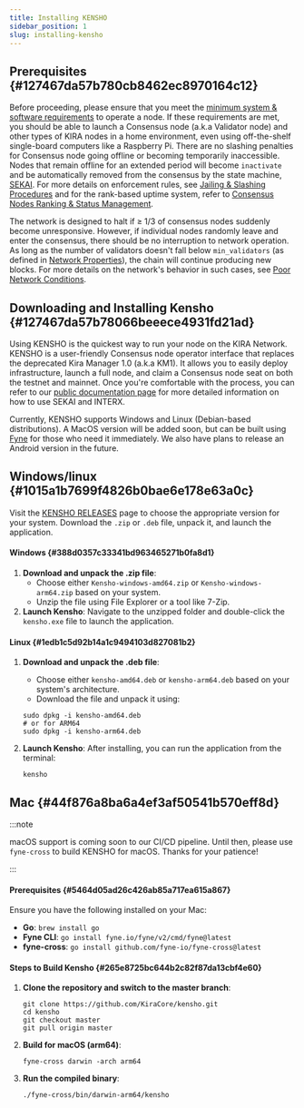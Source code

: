 ```yaml
---
title: Installing KENSHO
sidebar_position: 1
slug: installing-kensho
---
```





## Prerequisites {#127467da57b780cb8462ec8970164c12}


Before proceeding, please ensure that you meet the [minimum system & software requirements](/node-operators/getting-started/system-requirements) to operate a node. If these requirements are met, you should be able to launch a Consensus node (a.k.a Validator node) and other types of KIRA nodes in a home environment, even using off-the-shelf single-board computers like a Raspberry Pi. There are no slashing penalties for Consensus node going offline or becoming temporarily inaccessible. Nodes that remain offline for an extended period will become `inactivate` and be automatically removed from the consensus by the state machine, [SEKAI](/docs/backend---sekai/overview). For more details on enforcement rules, see [Jailing & Slashing Procedures](/docs/backend---sekai/modules/slashing/jailing--slashing-procedures) and for the rank-based uptime system, refer to [Consensus Nodes Ranking & Status Management](/docs/backend---sekai/modules/slashing/consensus-nodes-ranking--status-management). 


The network is designed to halt if ≥ 1/3 of consensus nodes suddenly become unresponsive. However, if individual nodes randomly leave and enter the consensus, there should be no interruption to network operation. As long as the number of validators doesn't fall below `min_validators` (as defined in [Network Properties](/docs/backend---sekai/modules/governance/network-properties)), the chain will continue producing new blocks. For more details on the network's behavior in such cases, see [Poor Network Conditions](/docs/backend---sekai/modules/governance/poor-network-conditions).


## Downloading and Installing Kensho {#127467da57b78066beeece4931fd21ad}


Using KENSHO is the quickest way to run your node on the KIRA Network. KENSHO is a user-friendly Consensus node operator interface that replaces the deprecated Kira Manager 1.0 (a.k.a KM1). It allows you to easily deploy infrastructure, launch a full node, and claim a Consensus node seat on both the testnet and mainnet. Once you're comfortable with the process, you can refer to our [public documentation page](https://docs.kira.network/) for more detailed information on how to use SEKAI and INTERX.


Currently, KENSHO supports Windows and Linux (Debian-based distributions). A MacOS version will be added soon, but can be built using [Fyne](https://docs.fyne.io/started/cross-compiling.html) for those who need it immediately. We also have plans to release an Android version in the future.


<Tabs>
<TabItem value="windows/linux" label="Windows/Linux">


## Windows/linux {#1015a1b7699f4826b0bae6e178e63a0c}


Visit the [KENSHO RELEASES](https://github.com/KiraCore/kensho/releases) page to choose the appropriate version for your system. Download the `.zip` or `.deb` file, unpack it, and launch the application.


#### Windows {#388d0357c33341bd963465271b0fa8d1}

1. **Download and unpack the .zip file**:
	- Choose either `Kensho-windows-amd64.zip` or `Kensho-windows-arm64.zip` based on your system.
	- Unzip the file using File Explorer or a tool like 7-Zip.
2. **Launch Kensho**:
Navigate to the unzipped folder and double-click the `kensho.exe` file to launch the application.

#### Linux {#1edb1c5d92b14a1c9494103d827081b2}

1. **Download and unpack the .deb file**:
	- Choose either `kensho-amd64.deb` or `kensho-arm64.deb` based on your system's architecture.
	- Download the file and unpack it using:

	```shell
	sudo dpkg -i kensho-amd64.deb
	# or for ARM64
	sudo dpkg -i kensho-arm64.deb
	```

2. **Launch Kensho**:
After installing, you can run the application from the terminal:

	```shell
	kensho
	```



</TabItem>
<TabItem value="mac" label="Mac">


## Mac {#44f876a8ba6a4ef3af50541b570eff8d}


:::note

macOS support is coming soon to our CI/CD pipeline. Until then, please use `fyne-cross` to build KENSHO for macOS. Thanks for your patience!

:::




#### Prerequisites {#5464d05ad26c426ab85a717ea615a867}


Ensure you have the following installed on your Mac:

- **Go**: `brew install go`
- **Fyne CLI**: `go install fyne.io/fyne/v2/cmd/fyne@latest`
- **fyne-cross**: `go install github.com/fyne-io/fyne-cross@latest`

#### Steps to Build Kensho {#265e8725bc644b2c82f87da13cbf4e60}

1. **Clone the repository and switch to the master branch**:

	```shell
	git clone https://github.com/KiraCore/kensho.git
	cd kensho
	git checkout master
	git pull origin master
	```

2. **Build for macOS (arm64)**:

	```shell
	fyne-cross darwin -arch arm64
	```

3. **Run the compiled binary**:

	```shell
	./fyne-cross/bin/darwin-arm64/kensho
	```



</TabItem></Tabs>

